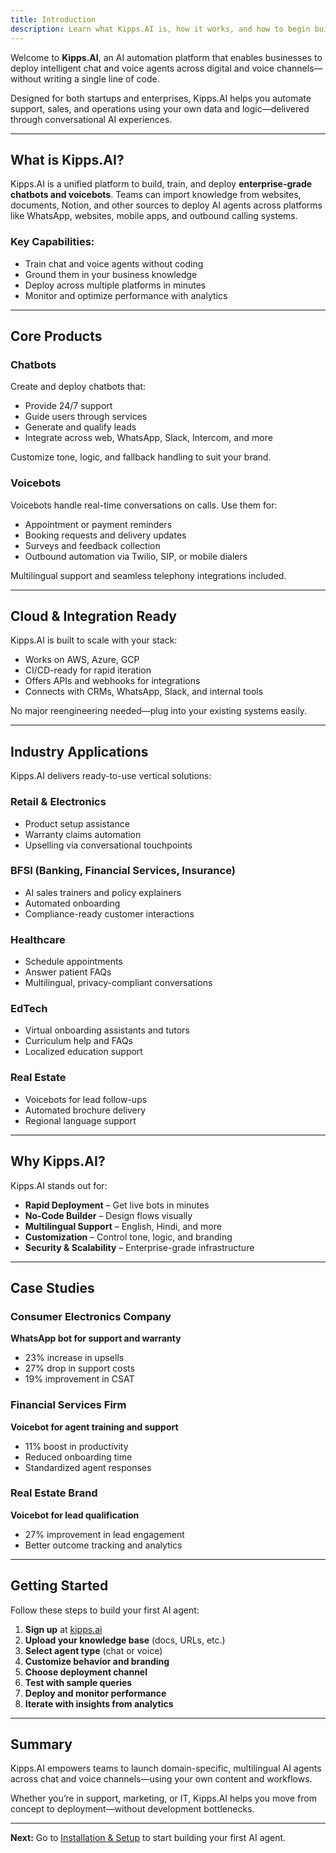 ```yaml
---
title: Introduction
description: Learn what Kipps.AI is, how it works, and how to begin building intelligent chatbots and voicebots for your organization.
---
```


Welcome to **Kipps.AI**, an AI automation platform that enables businesses to deploy intelligent chat and voice agents across digital and voice channels—without writing a single line of code.

Designed for both startups and enterprises, Kipps.AI helps you automate support, sales, and operations using your own data and logic—delivered through conversational AI experiences.

---

## What is Kipps.AI?

Kipps.AI is a unified platform to build, train, and deploy **enterprise-grade chatbots and voicebots**. Teams can import knowledge from websites, documents, Notion, and other sources to deploy AI agents across platforms like WhatsApp, websites, mobile apps, and outbound calling systems.

### Key Capabilities:
- Train chat and voice agents without coding  
- Ground them in your business knowledge  
- Deploy across multiple platforms in minutes  
- Monitor and optimize performance with analytics  

---

## Core Products

### Chatbots
Create and deploy chatbots that:
- Provide 24/7 support  
- Guide users through services  
- Generate and qualify leads  
- Integrate across web, WhatsApp, Slack, Intercom, and more  

Customize tone, logic, and fallback handling to suit your brand.

### Voicebots
Voicebots handle real-time conversations on calls. Use them for:
- Appointment or payment reminders  
- Booking requests and delivery updates  
- Surveys and feedback collection  
- Outbound automation via Twilio, SIP, or mobile dialers  

Multilingual support and seamless telephony integrations included.

---

## Cloud & Integration Ready

Kipps.AI is built to scale with your stack:
- Works on AWS, Azure, GCP  
- CI/CD-ready for rapid iteration  
- Offers APIs and webhooks for integrations  
- Connects with CRMs, WhatsApp, Slack, and internal tools  

No major reengineering needed—plug into your existing systems easily.

---

## Industry Applications

Kipps.AI delivers ready-to-use vertical solutions:

### Retail & Electronics
- Product setup assistance  
- Warranty claims automation  
- Upselling via conversational touchpoints

### BFSI (Banking, Financial Services, Insurance)
- AI sales trainers and policy explainers  
- Automated onboarding  
- Compliance-ready customer interactions

### Healthcare
- Schedule appointments  
- Answer patient FAQs  
- Multilingual, privacy-compliant conversations

### EdTech
- Virtual onboarding assistants and tutors  
- Curriculum help and FAQs  
- Localized education support

### Real Estate
- Voicebots for lead follow-ups  
- Automated brochure delivery  
- Regional language support

---

## Why Kipps.AI?

Kipps.AI stands out for:
- **Rapid Deployment** – Get live bots in minutes  
- **No-Code Builder** – Design flows visually  
- **Multilingual Support** – English, Hindi, and more  
- **Customization** – Control tone, logic, and branding  
- **Security & Scalability** – Enterprise-grade infrastructure  

---

## Case Studies

### Consumer Electronics Company
**WhatsApp bot for support and warranty**
- 23% increase in upsells  
- 27% drop in support costs  
- 19% improvement in CSAT

### Financial Services Firm
**Voicebot for agent training and support**
- 11% boost in productivity  
- Reduced onboarding time  
- Standardized agent responses

### Real Estate Brand
**Voicebot for lead qualification**
- 27% improvement in lead engagement  
- Better outcome tracking and analytics

---

## Getting Started

Follow these steps to build your first AI agent:

1. **Sign up** at [kipps.ai](https://www.kipps.ai)  
2. **Upload your knowledge base** (docs, URLs, etc.)  
3. **Select agent type** (chat or voice)  
4. **Customize behavior and branding**  
5. **Choose deployment channel**  
6. **Test with sample queries**  
7. **Deploy and monitor performance**  
8. **Iterate with insights from analytics**

---

## Summary

Kipps.AI empowers teams to launch domain-specific, multilingual AI agents across chat and voice channels—using your own content and workflows.

Whether you’re in support, marketing, or IT, Kipps.AI helps you move from concept to deployment—without development bottlenecks.

---

**Next:** Go to [Installation & Setup](/docs/v1.2.2/quick-start/installation) to start building your first AI agent.
